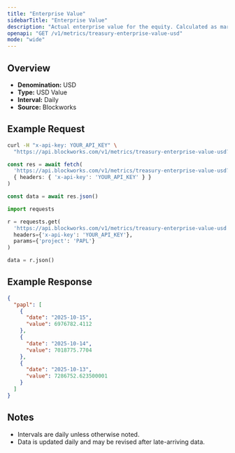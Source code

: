 ```yaml
---
title: "Enterprise Value"
sidebarTitle: "Enterprise Value"
description: "Actual enterprise value for the equity. Calculated as market cap - liabilities + assets"
openapi: "GET /v1/metrics/treasury-enterprise-value-usd"
mode: "wide"
---
```


## Overview

- **Denomination:** USD
- **Type:** USD Value
- **Interval:** Daily
- **Source:** Blockworks

## Example Request

<CodeGroup>

```bash cURL
curl -H "x-api-key: YOUR_API_KEY" \
  "https://api.blockworks.com/v1/metrics/treasury-enterprise-value-usd?project=PAPL"
```

```typescript TypeScript
const res = await fetch(
  'https://api.blockworks.com/v1/metrics/treasury-enterprise-value-usd?project=PAPL',
  { headers: { 'x-api-key': 'YOUR_API_KEY' } }
)

const data = await res.json()
```

```python Python
import requests

r = requests.get(
  'https://api.blockworks.com/v1/metrics/treasury-enterprise-value-usd',
  headers={'x-api-key': 'YOUR_API_KEY'},
  params={'project': 'PAPL'}
)

data = r.json()
```

</CodeGroup>

## Example Response

```json
{
  "papl": [
    {
      "date": "2025-10-15",
      "value": 6976782.4112
    },
    {
      "date": "2025-10-14",
      "value": 7018775.7704
    },
    {
      "date": "2025-10-13",
      "value": 7286752.623500001
    }
  ]
}
```

## Notes
- Intervals are daily unless otherwise noted.
- Data is updated daily and may be revised after late-arriving data.
